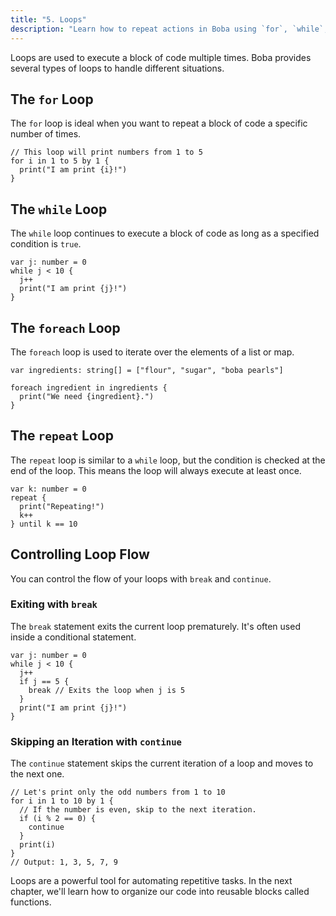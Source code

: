 ```yaml
---
title: "5. Loops"
description: "Learn how to repeat actions in Boba using `for`, `while`, `foreach`, and `repeat` loops."
---
```


Loops are used to execute a block of code multiple times. Boba provides several types of loops to handle different situations.

## The `for` Loop

The `for` loop is ideal when you want to repeat a block of code a specific number of times.

```boba
// This loop will print numbers from 1 to 5
for i in 1 to 5 by 1 {
  print("I am print {i}!")
}
```

## The `while` Loop

The `while` loop continues to execute a block of code as long as a specified condition is `true`.

```boba
var j: number = 0
while j < 10 {
  j++
  print("I am print {j}!")
}
```

## The `foreach` Loop

The `foreach` loop is used to iterate over the elements of a list or map.

```boba
var ingredients: string[] = ["flour", "sugar", "boba pearls"]

foreach ingredient in ingredients {
  print("We need {ingredient}.")
}
```

## The `repeat` Loop

The `repeat` loop is similar to a `while` loop, but the condition is checked at the end of the loop. This means the loop will always execute at least once.

```boba
var k: number = 0
repeat {
  print("Repeating!")
  k++
} until k == 10
```

## Controlling Loop Flow

You can control the flow of your loops with `break` and `continue`.

### Exiting with `break`

The `break` statement exits the current loop prematurely. It's often used inside a conditional statement.

```boba
var j: number = 0
while j < 10 {
  j++
  if j == 5 {
    break // Exits the loop when j is 5
  }
  print("I am print {j}!")
}
```

### Skipping an Iteration with `continue`

The `continue` statement skips the current iteration of a loop and moves to the next one.

```boba
// Let's print only the odd numbers from 1 to 10
for i in 1 to 10 by 1 {
  // If the number is even, skip to the next iteration.
  if (i % 2 == 0) {
    continue
  }
  print(i)
}
// Output: 1, 3, 5, 7, 9
```

Loops are a powerful tool for automating repetitive tasks. In the next chapter, we'll learn how to organize our code into reusable blocks called functions.
